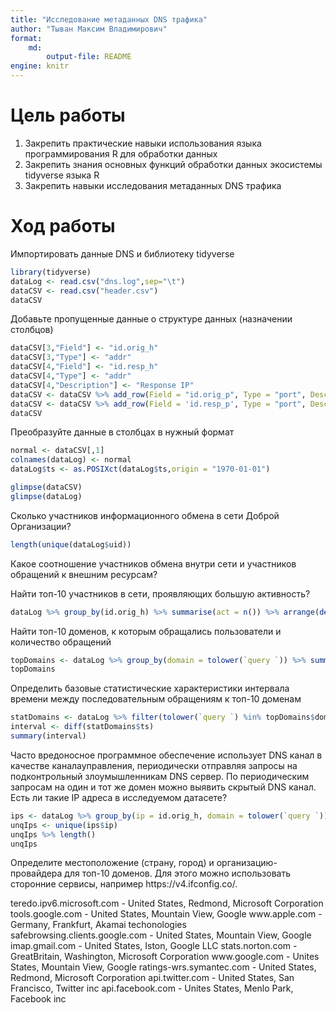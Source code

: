 ```yaml
---
title: "Исследование метаданных DNS трафика"
author: "Тыван Максим Владимирович"
format:
    md: 
        output-file: README
engine: knitr
---
```


# Цель работы

1. Закрепить практические навыки использования языка программирования R для обработки данных
2. Закрепить знания основных функций обработки данных экосистемы tidyverse языка R
3. Закрепить навыки исследования метаданных DNS трафика

# Ход работы

Импортировать данные DNS и библиотеку tidyverse
```r
library(tidyverse)
dataLog <- read.csv("dns.log",sep="\t")
dataCSV <- read.csv("header.csv")
dataCSV
```
Добавьте пропущенные данные о структуре данных (назначении столбцов)
```r
dataCSV[3,"Field"] <- "id.orig_h"
dataCSV[3,"Type"] <- "addr"
dataCSV[4,"Field"] <- "id.resp_h"
dataCSV[4,"Type"] <- "addr"
dataCSV[4,"Description"] <- "Response IP"
dataCSV <- dataCSV %>% add_row(Field = "id.orig_p", Type = "port", Description = "Origin port", .before = 4)
dataCSV <- dataCSV %>% add_row(Field = 'id.resp_p', Type = "port", Description = "Response port", .before = 6)
dataCSV
```
Преобразуйте данные в столбцах в нужный формат
```r
normal <- dataCSV[,1]
colnames(dataLog) <- normal
dataLog$ts <- as.POSIXct(dataLog$ts,origin = "1970-01-01")
```

```r
glimpse(dataCSV)
glimpse(dataLog)
```

Сколько участников информационного обмена в сети Доброй Организации?
```r
length(unique(dataLog$uid))
```

Какое соотношение участников обмена внутри сети и участников обращений к внешним ресурсам?

Найти топ-10 участников в сети, проявляющих большую активность?
```r
dataLog %>% group_by(id.orig_h) %>% summarise(act = n()) %>% arrange(desc(act)) %>% top_n(10,act)
```

Найти топ-10 доменов, к которым обращались пользователи и количество обращений
```r
topDomains <- dataLog %>% group_by(domain = tolower(`query `)) %>% summarise(col = n()) %>% arrange(desc(col)) %>% top_n(10,col)
topDomains
```

Определить базовые статистические характеристики интервала времени между последовательным обращениям к топ-10 доменам
```r
statDomains <- dataLog %>% filter(tolower(`query `) %in% topDomains$domain) %>% arrange(ts)
interval <- diff(statDomains$ts)
summary(interval)
```

Часто вредоносное программное обеспечение использует DNS канал в качестве каналауправления, периодически отправляя запросы на подконтрольный злоумышленникам DNS сервер. По периодическим запросам на один и тот же домен можно выявить скрытый DNS канал. Есть ли такие IP адреса в исследуемом датасете?
```r
ips <- dataLog %>% group_by(ip = id.orig_h, domain = tolower(`query `)) %>% summarise(req = n(), .groups = "drop") %>% filter(req > 1)
unqIps <- unique(ips$ip)
unqIps %>% length()
unqIps
```

Определите местоположение (страну, город) и организацию-провайдера для топ-10 доменов. Для этого
можно использовать сторонние сервисы, например https://v4.ifconfig.co/.

teredo.ipv6.microsoft.com - United States, Redmond, Microsoft Corporation
tools.google.com - United States, Mountain View, Google
www.apple.com - Germany, Frankfurt, Akamai techonologies
safebrowsing.clients.google.com - United States, Mountain View, Google
imap.gmail.com - United States, Iston, Google LLC
stats.norton.com - GreatBritain, Washington, Microsoft Corporation
www.google.com - Unites States, Mountain View, Google
ratings-wrs.symantec.com - United States, Redmond, Microsoft Corporation
api.twitter.com - United States, San Francisco, Twitter inc
api.facebook.com - Unites States, Menlo Park, Facebook inc

